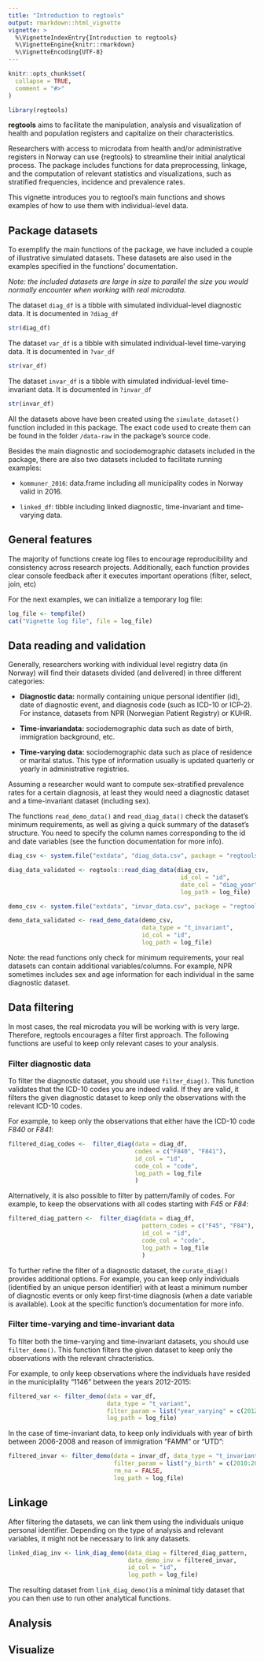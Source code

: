 ```yaml
---
title: "Introduction to regtools"
output: rmarkdown::html_vignette
vignette: >
  %\VignetteIndexEntry{Introduction to regtools}
  %\VignetteEngine{knitr::rmarkdown}
  %\VignetteEncoding{UTF-8}
---
```


```r
knitr::opts_chunk$set(
  collapse = TRUE,
  comment = "#>"
)
```

```r
library(regtools)
```

**regtools** aims to facilitate the manipulation, analysis and visualization of health and population registers and capitalize on their characteristics.

Researchers with access to microdata from health and/or administrative registers in Norway can use {regtools} to streamline their initial analytical process. The package includes functions for data preprocessing, linkage, and the computation of relevant statistics and visualizations, such as stratified frequencies, incidence and prevalence rates.

This vignette introduces you to regtool's main functions and shows examples of how to use them with individual-level data.

## Package datasets

To exemplify the main functions of the package, we have included a couple of illustrative simulated datasets. These datasets are also used in the examples specified in the functions' documentation.

*Note: the included datasets are large in size to parallel the size you would normally encounter when working with real microdata.*

The dataset `diag_df` is a tibble with simulated individual-level diagnostic data. It is documented in `?diag_df`
```r
str(diag_df)
```


The dataset `var_df` is a tibble with simulated individual-level time-varying data. It is documented in `?var_df`

```r
str(var_df)
```

The dataset `invar_df` is a tibble with simulated individual-level time-invariant data. It is documented in `?invar_df`

```r
str(invar_df)
```

All the datasets above have been created using the `simulate_dataset()` function included in this package. The exact code used to create them can be found in the folder `/data-raw` in the package's source code.

Besides the main diagnostic and sociodemographic datasets included in the package, there are also two datasets included to facilitate running examples:

-    `kommuner_2016`: data.frame including all municipality codes in Norway valid in 2016.

-   `linked_df`: tibble including linked diagnostic, time-invariant and time-varying data.

## General features

The majority of functions create log files to encourage reproducibility and consistency across research projects. Additionally, each function provides clear console feedback after it executes important operations (filter, select, join, etc)

For the next examples, we can initialize a temporary log file: 

```r
log_file <- tempfile()
cat("Vignette log file", file = log_file)
```

## Data reading and validation

Generally, researchers working with individual level registry data (in Norway) will find their datasets divided (and delivered) in three different categories:

-   **Diagnostic data:** normally containing unique personal identifier (id), date of diagnostic event, and diagnosis code (such as ICD-10 or ICP-2). For instance, datasets from NPR (Norwegian Patient Registry) or KUHR.

-   **Time-invariandata:** sociodemographic data such as date of birth, immigration background, etc.

-   **Time-varying data:** sociodemographic data such as place of residence or marital status. This type of information usually is updated quarterly or yearly in administrative registries.

Assuming a researcher would want to compute sex-stratified prevalence rates for a certain diagnosis, at least they would need a diagnostic dataset and a time-invariant dataset (including sex).

The functions `read_demo_data()` and `read_diag_data()` check the dataset's minimum requirements, as well as giving a quick summary of the dataset's structure. You need to specify the column names corresponding to the id and date variables (see the function documentation for more info).


```r
diag_csv <- system.file("extdata", "diag_data.csv", package = "regtools")

diag_data_validated <- regtools::read_diag_data(diag_csv,
                                                 id_col = "id",
                                                 date_col = "diag_year",
                                                 log_path = log_file)
```

```r
demo_csv <- system.file("extdata", "invar_data.csv", package = "regtools")

demo_data_validated <- read_demo_data(demo_csv, 
                                      data_type = "t_invariant",
                                      id_col = "id", 
                                      log_path = log_file)
```

Note: the read functions only check for minimum requirements, your real datasets can contain additional variables/columns. For example, NPR sometimes includes sex and age information for each individual in the same diagnostic dataset. 

## Data filtering

In most cases, the real microdata you will be working with is very large. Therefore, regtools encourages a filter first approach. The following functions are useful to keep only relevant cases to your analysis. 

### Filter diagnostic data 

To filter the diagnostic dataset, you should use `filter_diag()`. This function validates that the ICD-10 codes you are indeed valid. If they are valid, it filters the given diagnostic dataset to keep only the observations with the relevant ICD-10 codes. 

For example, to keep only the observations that either have the ICD-10 code *F840* or *F841*: 

```r
filtered_diag_codes <-  filter_diag(data = diag_df,
                                    codes = c("F840", "F841"),
                                    id_col = "id",
                                    code_col = "code",
                                    log_path = log_file
                                    )

```

Alternatively, it is also possible to filter by pattern/family of codes. For example, to keep the observations with all codes starting with *F45* or *F84*: 

```r
filtered_diag_pattern <-  filter_diag(data = diag_df,
                                      pattern_codes = c("F45", "F84"),
                                      id_col = "id",
                                      code_col = "code",
                                      log_path = log_file
                                      )

```

To further refine the filter of a diagnostic dataset, the `curate_diag()` provides additional options. For example, you can keep only individuals (identified by an unique person identifier) with at least a minimum number of diagnostic events or only keep first-time diagnosis (when a date variable is available). Look at the specific function's documentation for more info.



### Filter time-varying and time-invariant data 

To filter both the time-varying and time-invariant datasets, you should use `filter_demo()`. This function filters the given dataset to keep only the observations with the relevant chracteristics. 

For example, to only keep observations where the individuals have resided in the municiplality "1146" between the years 2012-2015: 

```r
filtered_var <- filter_demo(data = var_df,
                            data_type = "t_variant",
                            filter_param = list("year_varying" = c(2012:2015), "varying_code" = c("1146")),
                            log_path = log_file)

```


In the case of time-invariant data, to keep only individuals with year of birth between 2006-2008 and reason of immigration "FAMM" or "UTD": 

```r
filtered_invar <- filter_demo(data = invar_df, data_type = "t_invariant",
                              filter_param = list("y_birth" = c(2010:2018), "innvandringsgrunn" = c("ARB","NRD", "UKJ")),
                              rm_na = FALSE,
                              log_path = log_file)

```

## Linkage

After filtering the datasets, we can link them using the individuals unique personal identifier. Depending on the type of analysis and relevant variables, it might not be necessary to link any datasets. 

```r
linked_diag_inv <- link_diag_demo(data_diag = filtered_diag_pattern,
                                  data_demo_inv = filtered_invar,
                                  id_col = "id",
                                  log_path = log_file)

```

The resulting dataset from `link_diag_demo()`is a minimal tidy dataset that you can then use to run other analytical functions. 

## Analysis


## Visualize 

